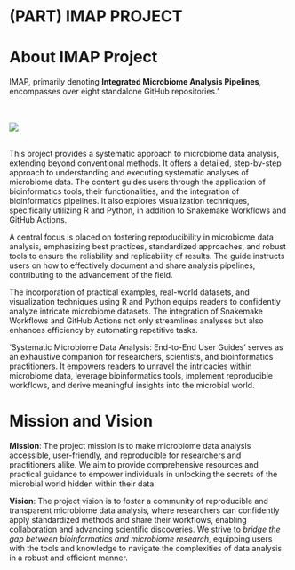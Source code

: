 # (PART) IMAP PROJECT {-}

# About IMAP Project {-}

IMAP, primarily denoting **Integrated Microbiome Analysis Pipelines**, encompasses over eight standalone GitHub repositories.' 

<br>
<br>
![](images/imap.png)
<br>
<br>


This project provides a systematic approach to microbiome data analysis, extending beyond conventional methods. It offers a detailed, step-by-step approach to understanding and executing systematic analyses of microbiome data. The content guides users through the application of bioinformatics tools, their functionalities, and the integration of bioinformatics pipelines. It also explores visualization techniques, specifically utilizing R and Python, in addition to Snakemake Workflows and GitHub Actions.

A central focus is placed on fostering reproducibility in microbiome data analysis, emphasizing best practices, standardized approaches, and robust tools to ensure the reliability and replicability of results. The guide instructs users on how to effectively document and share analysis pipelines, contributing to the advancement of the field.

The incorporation of practical examples, real-world datasets, and visualization techniques using R and Python equips readers to confidently analyze intricate microbiome datasets. The integration of Snakemake Workflows and GitHub Actions not only streamlines analyses but also enhances efficiency by automating repetitive tasks.

'Systematic Microbiome Data Analysis: End-to-End User Guides' serves as an exhaustive companion for researchers, scientists, and bioinformatics practitioners. It empowers readers to unravel the intricacies within microbiome data, leverage bioinformatics tools, implement reproducible workflows, and derive meaningful insights into the microbial world.

# Mission and Vision {-}

**Mission**: The project mission is to make microbiome data analysis accessible, user-friendly, and reproducible for researchers and practitioners alike. We aim to provide comprehensive resources and practical guidance to empower individuals in unlocking the secrets of the microbial world hidden within their data.

**Vision**: The project vision is to foster a community of reproducible and transparent microbiome data analysis, where researchers can confidently apply standardized methods and share their workflows, enabling collaboration and advancing scientific discoveries. We strive to *bridge the gap between bioinformatics and microbiome research*, equipping users with the tools and knowledge to navigate the complexities of data analysis in a robust and efficient manner.


<!-- # Acknowledgements {-} -->

<!-- I extend my sincere gratitude to my previous employers, Mississippi State University and Penn State University, for granting me the opportunity to serve as a computational molecular biologist and computational scientist, respectively, in the field of omics. My most recent project, supervised by Dr. Vivek Kapur at Penn State University, focused on bushmeat microbiome bioinformatics. During this endeavor, my responsibilities included the analysis of 16S rRNA gene sequencing data and the development of bioinformatics resources.  -->

<!-- I extend my sincere appreciation to Google, a steadfast companion throughout my professional journey, and more recently, to ChatGPT, which has played a vital role in assisting me as I seek additional insights, fine-tune ideas, and explore new possibilities along my career path. -->

<!-- I express my gratitude to my husband, Professor Joram Buza, for introducing me to the proteomics field at Mississippi State University. His initial insights played a pivotal role in sparking my passion for computational roles within omics fields. Although his direct contribution to my academic and professional journey may be limited, his initial belief in me was instrumental in fueling my dedication to the captivating realm of omics, which extended later into the domain of microbiome bioinformatics. -->

<!-- Lastly, I express profound gratitude to my children, Joe, Janeth, and Steve. The creation of extensive guides of this nature, without financial support, presented significant challenges. Their unwavering support and love have been indispensable throughout this intricate journey. I am eternally thankful for the encouragement and support system they have provided me. My love for them knows no bounds. -->

<!-- # Dedication {-} -->

<!-- To my incredible children, Joe, Janeth, and Steve, this series of practical user guides stands as a heartfelt tribute to the unwavering support and invaluable financial assistance you've provided during challenging moments. Celebrating Joe's academic accomplishments as a computer science major and software engineer, Janeth's dedication to finance and her role as a Risk Analyst, and Steve's pursuits as a computer science major and dedication as a Business Analyst, each of you brings unique strengths that have profoundly shaped our family journey. -->

<!-- Beyond your professional pursuits, I want to express my deepest gratitude to Janeth and KiAndre for being dedicated and loving parents to my grandson Elijah. Your commitment to both family and career is truly admirable. -->

<!-- As we anticipate creating more shared moments, achieving new milestones, and embracing the unknown together, my heart is filled with gratitude for your constant presence, understanding, and unwavering confidence in my endeavors. With heartfelt appreciation and immeasurable love, I remain your ever-devoted mother. -->


<!-- # (PART) AUTHOR'S PERSPECTIVE {-} -->

<!-- # Motivation and Commitment {-} -->

<!-- ## Author Accomplishments and Expertise -->

<!-- Teresia Mrema-Buza, Ph.D., stands as a distinguished computational molecular biologist and accomplished bioinformatics researcher. Her remarkable achievements are underscored by her commitment to advancing the field of data analysis through a multifaceted approach. -->

<!-- Specializing in offering practical user guides as open source contributions on GitHub, GitHub Pages, and her CDI website, Teresia has made significant strides in disseminating knowledge. These comprehensive guides span a diverse array of topics, including microbiome studies, bioinformatics, data science, and more. Tailored to cater to varying proficiency levels, from beginners to advanced users, each guide is meticulously designed to offer step-by-step workflows and invaluable insights for effective data analysis. -->

<!-- Teresia's illustrious career spans over a decade, marked by impactful roles in higher learning institutions. She served as a computational molecular biologist in omics fields at Mississippi State University and later as a computational scientist specializing in microbiome bioinformatics at PennState University. -->

<!-- At present, Teresia's primary objective is to provide reproducible and practical user guides, empowering researchers, scientists, and enthusiasts to seamlessly transform complex data into actionable insights and also to continue be a mentor in transforming complex data into actionable insights. -->

<!-- Her work is accessible to the public through [GitHub](https://github.com/), [GH-pages](https://pages.github.com/), or the [CDI website](https://complexdatainsights.com), reflecting her dedication to advancing microbiome research through open-access resources and fostering collaboration and knowledge sharing. For more information, you can visit [Complex Data Insights (CDI)](https://complexdatainsights.com) website to see more of her passion and commitments. -->


<!-- ## Author Motivation {-} -->

<!-- Following the conclusion of the bushmeat microbiome project at Penn State University in 2018, I made a personal commitment to continue contributing to the microbiome research community. This commitment led me to develop reproducible practical user guides that enable researchers to transform complex data into valuable biological insights. -->

<!-- Recognizing the considerable costs associated with data analysis in microbiome studies and the potential pitfalls of using incorrect approaches, I felt compelled to write this practical user guides. Motivated by the versatility of the `bookdown` package [@bookdown2021], which builds upon the R Markdown package [@rmarkdown2018], and drawing from my experience in a separate microbiome-related project [@TMBuza2019], I aimed to make a meaningful impact by providing reproducible solutions. -->

<!-- Through self-training and continuous learning, I've accumulated significant knowledge since my last publication. My passion lies in creating visually appealing HTML practical user guides that simplify complex data into actionable insights. This practical user guides are a culmination of that passion and the expertise I've gained along the way. -->


<!-- ## Ongoing Learning Journey {-} -->
<!-- With a shared goal of fostering reproducibility and impactful discoveries in microbiome research, I hope these guides become valuable resources. Together, aided by technological advancements and a collaborative community, we can navigate the challenges of microbiome data analysis, unlock new knowledge, and make significant contributions to this fascinating field. -->

<!-- While these guides don't claim to be exhaustive, is a way of encouraging readers to explore additional solutions. With a shared goal of fostering reproducibility and impactful discoveries in microbiome research, this resource aims to support researchers, students, developers, trainers, and enthusiasts in navigating challenges and contributing to this dynamic field. -->

<!-- ## Author Commitment {-} -->
<!-- In a dedicated effort to advance collaboration and understanding between bioinformaticians and biologists, this work seeks to bridge the gap impeding progress in microbiome research. Acknowledging the distinct objectives and linguistic disparities inherent in these two groups, the guide aspires to provide user-friendly and practical insights. -->

<!-- ### Bridging the Gap {-} -->
<!-- Bioinformaticians often prioritize quick outputs and require the right tools, while biologists seek to analyze data for biological insights, relying on their expertise and hypotheses. This dichotomy can impede collaboration and hinder progress. The commitment is to establish a common platform by offering comprehensive user guides accessible to both bioinformaticians and biologists. -->

<!-- ### Catalyst for Collaboration {-} -->
<!-- The guide aims to act as a catalyst for collaborative efforts in microbiome research. By providing accessible user guides, the objective is to serve as a shared space where both bioinformaticians and biologists can discover tools and techniques aligned with their specific goals. -->

<!-- The overarching aim is to break down communication barriers by harmonizing language and understanding. This endeavor strives to encourage effective communication, propel collaborative initiatives, and elevate microbiome research to new horizons. Importantly, the work is a dynamic commitment, with each chapter marked as "In-progress," offering readers a continuously improving and evolving resource. -->
